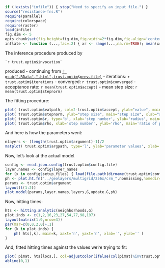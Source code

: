```r
if (!exists("infile")) { stop("Need to specify an input file.") }
source("resistance-fns.R")
require(parallel)
require(colorspace)
require(raster)
load(infile)
fig.dim <- 5
opts_chunk$set(fig.height=fig.dim,fig.width=2*fig.dim,fig.align='center')
inflate <- function (...,fac=.2) { xr <- range(...,na.rm=TRUE); mean(xr) + (1+fac) * (xr-mean(xr)) }
```

The inference procedure produced by
```
`r trust.optim$invocation`
```
produced
- continuing from [`r gsub(".RData",".html",trust.optim$prev.file)`](`r gsub(".RData",".html",trust.optim$prev.file)`)
- iterations: `r trust.optim$iterations`
- converged: `r trust.optim$converged`
- acceptance rate: `r mean(trust.optim$accept)`
- mean step size: `r mean(trust.optim$stepnorm)`  


The fitting procedure:
```r
plot( trust.optim$valpath, col=2-trust.optim$accept, ylab="value", main="value", xlab="step number", type='b', log='y' )
plot( trust.optim$stepnorm, ylab="step size", main="step size", xlab="step number", type='b' )
plot( trust.optim$r, type='b', xlab='step number', ylab='radius', main='radius' )
plot( trust.optim$rho, xlab='step number', ylab='rho', main='ratio of predicted to observed improvement', type='b', ylim=c(-2,2) )
```

And here is how the parameters went:
```r
nlayers <- (length(trust.optim$argument)-1)/2
matplot( trust.optim$argpath, type='l', ylab='parameter values', xlab='step number', lty=c(1,rep(1,nlayers),rep(2,nlayers)) )
```

Now, let's look at the actual model.
```r
config <- read.json.config(trust.optim$config.file)
layer.names <- config$layer_names
for (x in config$setup_files) { load(file.path(dirname(trust.optim$config.file),x)) }
ph <- plot.ht.fn("../geolayers/multigrid/256x/crm_",nonmissing,homedir="..",default.par.args=list(mar=c(3,3,3,3)+.1))
params <- trust.optim$argument
layout(t(1:2))
plot.model(params,layer.names,layers,G,update.G,ph)
```

Now, hitting times:
```r
hts <- hitting.analytic(neighborhoods,G)
plot.inds <- c(1,2,16,23,27,54,77,98,107)
layout(matrix(1:9,nrow=3))
par(mar=c(0,0,2,0)+.1)
for (k in plot.inds) {
    ph( hts[,k], main=k, xaxt='n', yaxt='n', xlab='', ylab='' )
}
```

And, fitted hitting times against the values we're trying to fit:
```r
plot( pimat, hts[locs,], col=adjustcolor(ifelse(col(pimat)%in%trust.optim$ref.inds,'red','black'),0.5), pch=20, cex=0.5,  )
abline(0,1)
```
